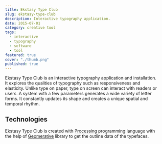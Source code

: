 ```yaml
---
title: Ekstasy Type Club
slug: ekstasy-type-club
description: Interactive typography application.
date: 2015-07-01
category: creative tool
tags:
  - interactive
  - typography
  - software
  - tool
featured: true
cover: "./thumb.png"
published: true
---
```




<GC start={1} end={13} bleed mb>
  <MediaGrid
    media={[th]}
    alts={["TYPES written on black background", "App screenshot"]}
  />
</GC>

Ekstasy Type Club is an interactive typography application and installation. It explores the qualities of typography such as responsiveness and elasticity. Unlike type on paper, type on screen can interact with readers or users. A system with a few parameters generates a wide variety of letter forms. It constantly updates its shape and creates a unique spatial and temporal rhythm.

## Technologies

Ekstasy Type Club is created with [Processing](http://processing.org) programming language with the help of [Geomerative](http://www.ricardmarxer.com/geomerative/) library to get the outline data of the typefaces.

<Vimeo id="132310776" width="640" height="360" />

<GC start={2} end={12}>
  <MediaGrid media={[img1, img2, img3]} 
    alts={[
"screenshot",
"screenshot",
"screenshot",
]} />

</GC>

<ActivityList slug="ekstasy-type-club" sortByType />

<Vimeo id="132337296" width="640" height="400" />

<Vimeo id="132337468" width="640" height="400" />
